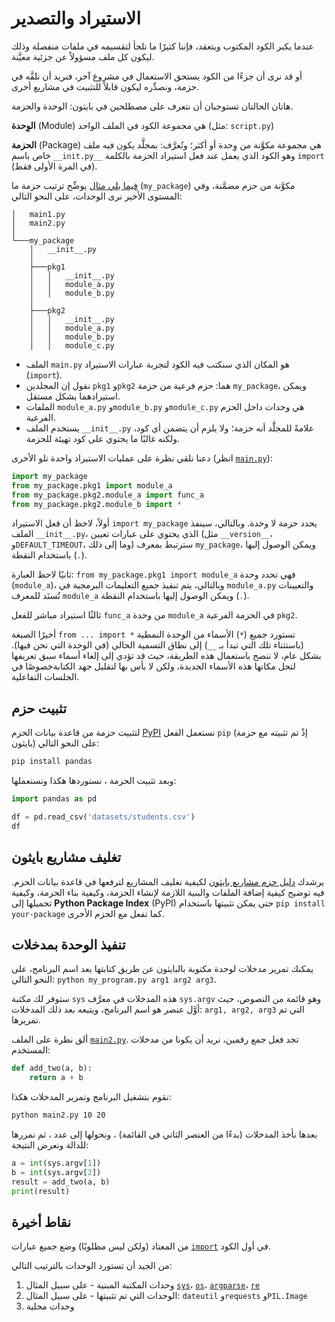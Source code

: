 # الاستيراد والتصدير

عندما يكبر الكود المكتوب ويتعقد، فإننا كثيرًا ما نلجأ لتقسيمه في ملفات منفصلة وذلك ليكون كل ملف مسؤولاً عن جزئية معيَّنة.

أو قد نرى أن جزءًا من الكود يستحق الاستعمال في مشروع آخر، فنريد أن نلفَّه في حزمة، ونصدِّره ليكون قابلاً للتثبيت في مشاريع أخرى.

هاتان الحالتان تستوجبان أن نتعرف على مصطلحين في بايثون: الوحدة والحزمة.

**الوِحدة** (Module) هي مجموعة الكود في الملف الواحد (مثل: `script.py`)

**الحزمة** (Package) هي مجموعة مكوَّنة من وِحدة أو أكثر؛ وتُعرَّف: بمجلَّد يكون فيه ملف خاص باسم `__init.py__` وهو الكود الذي يعمل عند فعل استيراد الحزمة بالكلمة `import` (في المرة الأولى فقط).

[فيما يلي مثال](./examples/packages/) يوضِّح ترتيب حزمة ما (`my_package`) مكوَّنة من حزم مضمَّنة، وفي المستوى الأخير نرى الوحدات، على النحو التالي:

```
│   main1.py
│   main2.py
│
└───my_package
    │   __init__.py
    │
    ├───pkg1
    │   │   __init__.py
    │   │   module_a.py
    │   │   module_b.py
    │
    ├───pkg2
    │   │   __init__.py
    │   │   module_a.py
    │   │   module_b.py
    │   │   module_c.py
```

- الملف `main.py` هو المكان الذي سنكتب فيه الكود لتجربة عبارات الاستيراد (`import`).
- نقول إن المجلدين `pkg1` و`pkg2` هما: حزم فرعية من حزمة `my_package`، ويمكن استيرادهما بشكل مستقل.
- الملفات `module_a.py` و`module_b.py` و`module_c.py` هي وحدات داخل الحزم الفرعية.
- يستخدم الملف `__init__.py` علامةً للمجلَّد أنه حزمة؛ ولا يلزم أن يتضمن أي كود، ولكنه غالبًا ما يحتوي على كود تهيئة للحزمة.

دعنا نلقي نظرة على عمليات الاستيراد واحدة تلو الأخرى (انظر  [`main.py`](./examples/packages/main1.py)):


```python
import my_package
from my_package.pkg1 import module_a
from my_package.pkg2.module_a import func_a
from my_package.pkg2.module_b import *
```

أولاً، لاحظ أن فعل الاستيراد `import my_package` يحدد حزمة لا وحدة. وبالتالي، سينفذ الملف `__init__.py`، الذي يحتوي على عبارات تعيين (مثل `__version__`، و`DEFAULT_TIMEOUT`، وما إلى ذلك) سترتبط بمعرف `my_package`، ويمكن الوصول إليها باستخدام النقطة (`.`).

ثانيًا لاحظ العبارة: `from my_package.pkg1 import module_a` فهي تحدد وحدة (`module_a`)، وبالتالي، يتم تنفيذ جميع التعليمات البرمجية في `module_a.py` والتعيينات تُسنَد للمعرف `module_a` ويمكن الوصول إليها باستخدام النقطة (`.`).

ثالثًا استيراد مباشر للفعل `func_a` من وحدة `module_a` في الحزمة الفرعية `pkg2`.

أخيرًا الصيغة `from ... import *` تستورد جميع (`*`) الأسماء من الوحدة النمطية (باستثناء تلك التي تبدأ بـ `__`) إلى نطاق التسمية الحالي (في الوحدة التي نحن فيها). بشكل عام، لا ننصح باستعمال هذه الطريقة، حيث قد تؤدي إلى إلغاء أسماء سبق تعريفها لتحل مكانها هذه الأسماء الجديدة، ولكن لا بأس بها لتقليل جهد الكتابةخصوصًا في الجلسات التفاعلية.

## تثبيت حزم

لتثبيت حزمة من قاعدة بيانات الحزم [PyPI](https://pypi.org/) نستعمل الفعل `pip` (إذْ تم تثبيته مع حزمة بايثون) على النحو التالي:


```bash
pip install pandas
```

وبعد تثبيت الحزمة ، نستوردها هكذا ونستعملها:


```python
import pandas as pd

df = pd.read_csv('datasets/students.csv')
df
```

## تغليف مشاريع بايثون

يرشدك [دليل حزم مشاريع بايثون](https://packaging.python.org/en/latest/tutorials/packaging-projects/) لكيفية تغليف المشاريع لترفعها في قاعدة بيانات الحزم. فيه توضيح كيفية إضافة الملفات والبنية اللازمة لإنشاء الحزمة، وكيفية بناء الحزمة، وكيفية تحميلها إلى **Python Package Index** (PyPI) حتى يمكن تثبيتها باستخدام `pip install your-package` كما تفعل مع الحزم الأخرى.


## تنفيذ الوحدة بمدخلات
يمكنك تمرير مدخلات لوحدة مكتوبة بالبايثون عن طريق كتابتها بعد اسم البرنامج، على النحو التالي: `python my_program.py arg1 arg2 arg3`.

ستوفر لك مكتبة `sys` هذه المدخلات في معرَّف `sys.argv` وهو قائمة من النصوص، حيث أوَّل عنصر هو اسم البرنامج، ويتبعه بعد ذلك المدخلات: `arg1, arg2, arg3` التي تم تمريرها.

ألق نظرة على الملف [`main2.py`](./examples/packages/main2.py). تجد فعل جمع رقمين، نريد أن يكونا من مدخلات المستخدم:


```python
def add_two(a, b):
    return a + b
```

نقوم بتشغيل البرنامج وتمرير المدخلات هكذا:



```bash
python main2.py 10 20
```

بعدها نأخذ المدخلات (بدءًا من العنصر الثاني في القائمة) ، ونحولها إلى عدد ، ثم نمررها للدالة ونعرض النتيجة:



```python
a = int(sys.argv[1])
b = int(sys.argv[2])
result = add_two(a, b)
print(result)
```

## نقاط أخيرة

من المعتاد (ولكن ليس مطلوبًا) وضع جميع عبارات [`import`](https://docs.python.org/3/reference/simple_stmts.html#import) في أول الكود.

من الجيد أن تستورد الوحدات بالترتيب التالي:

1. وحدات المكتبة المبنية - على سبيل المثال [`sys`](https://docs.python.org/3/library/sys.html#module-sys)، [`os`](https://docs.python.org/3/library/os.html#module-os)، [`argparse`](https://docs.python.org/3/library/argparse.html#module-argparse)، [`re`](https://docs.python.org/3/library/re.html#module-re)
2. الوحدات التي تم تثبيتها - على سبيل المثال: `dateutil` و`requests` و`PIL.Image`
3. وحدات محلية


